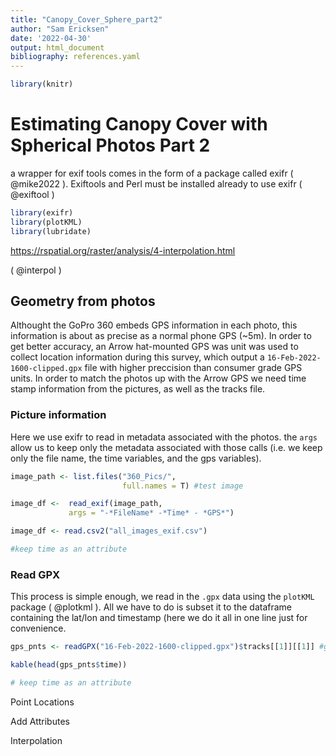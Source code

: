 ```yaml
---
title: "Canopy_Cover_Sphere_part2"
author: "Sam Ericksen"
date: '2022-04-30'
output: html_document
bibliography: references.yaml
---
```


```r
library(knitr)
```

# Estimating Canopy Cover with Spherical Photos Part 2

a wrapper for exif tools comes in the form of a package called exifr ( @mike2022 ). Exiftools and Perl must be installed already to use exifr ( @exiftool )

```r
library(exifr)
library(plotKML)
library(lubridate)
```

<https://rspatial.org/raster/analysis/4-interpolation.html>

( @interpol )

## Geometry from photos

Althought the GoPro 360 embeds GPS information in each photo, this information is about as precise as a normal phone GPS (\~5m). In order to get better accuracy, an Arrow hat-mounted GPS was unit was used to collect location information during this survey, which output a `16-Feb-2022-1600-clipped.gpx` file with higher preccision than consumer grade GPS units. In order to match the photos up with the Arrow GPS we need time stamp information from the pictures, as well as the tracks file.

### Picture information

Here we use exifr to read in metadata associated with the photos. the `args` allow us to keep only the metadata associated with those calls (i.e. we keep only the file name, the time variables, and the gps variables).

```r

image_path <- list.files("360_Pics/",
                         full.names = T) #test image

image_df <-  read_exif(image_path, 
             args = "-*FileName* -*Time* - *GPS*")
```

```r
image_df <- read.csv2("all_images_exif.csv")
```

```r
#keep time as an attribute
```

### Read GPX

This process is simple enough, we read in the `.gpx` data using the `plotKML` package ( @plotkml ). All we have to do is subset it to the dataframe containing the lat/lon and timestamp (here we do it all in one line just for convenience.

```r
gps_pnts <- readGPX("16-Feb-2022-1600-clipped.gpx")$tracks[[1]][[1]] #get tracks from .gpx file

kable(head(gps_pnts$time))
```

```r
# keep time as an attribute
```

Point Locations

Add Attributes

Interpolation
